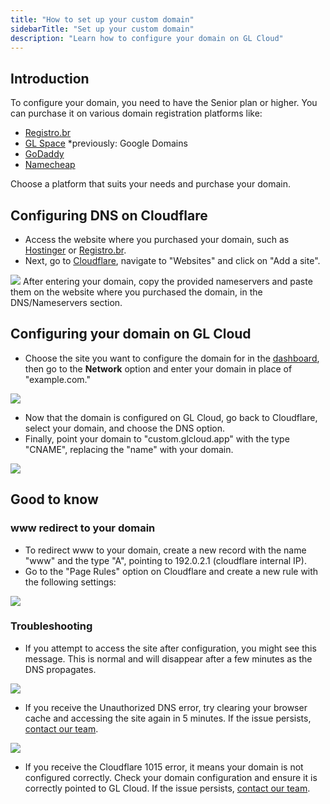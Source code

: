 ```yaml
---
title: "How to set up your custom domain"
sidebarTitle: "Set up your custom domain"
description: "Learn how to configure your domain on GL Cloud"
---
```


## Introduction

To configure your domain, you need to have the Senior plan or higher. You can purchase it on various domain registration platforms like:

- [Registro.br](https://registro.br/)
- [GL Space](https://glspace.com/) *previously: Google Domains
- [GoDaddy](https://www.godaddy.com/)
- [Namecheap](https://www.namecheap.com/)

Choose a platform that suits your needs and purchase your domain.

## Configuring DNS on Cloudflare

- Access the website where you purchased your domain, such as [Hostinger](https://www.hostinger.com.br/) or [Registro.br](https://registro.br/).
- Next, go to [Cloudflare](https://cloudflare.com/), navigate to "Websites" and click on "Add a site".
<Frame>
  <img src="/images/articles/cloudflare/add-site.png" style={{ borderRadius: '0.2rem' }} />
</Frame>
After entering your domain, copy the provided nameservers and paste them on the website where you purchased the domain, in the DNS/Nameservers section.

## Configuring your domain on GL Cloud

- Choose the site you want to configure the domain for in the [dashboard](https://glcloud.app/dashboard), then go to the **Network** option and enter your domain in place of "example.com."
<Frame>
  <img src="/images/articles/cloudflare/domain-setup.png" style={{ borderRadius: '0.2rem' }} />
</Frame>

- Now that the domain is configured on GL Cloud, go back to Cloudflare, select your domain, and choose the DNS option.
- Finally, point your domain to "custom.glcloud.app" with the type "CNAME", replacing the "name" with your domain.

<Frame>
  <img src="/images/articles/cloudflare/record-dns.png" style={{ borderRadius: '0.2rem' }} />
</Frame>

## Good to know
### www redirect to your domain
- To redirect www to your domain, create a new record with the name "www" and the type "A", pointing to 192.0.2.1 (cloudflare internal IP).
- Go to the "Page Rules" option on Cloudflare and create a new rule with the following settings:

<Frame>
  <img src="/images/articles/cloudflare/page-rule-www.png" style={{ borderRadius: '0.2rem' }} />
</Frame>

### Troubleshooting

- If you attempt to access the site after configuration, you might see this message. This is normal and will disappear after a few minutes as the DNS propagates.
<Frame>
  <img src="/images/articles/cloudflare/pending-dns.png" style={{ borderRadius: '0.2rem' }} />
</Frame>

- If you receive the Unauthorized DNS error, try clearing your browser cache and accessing the site again in 5 minutes. If the issue persists, [contact our team](/company/support).
<Frame>
  <img src="/images/articles/cloudflare/unauthorized-dns.png" style={{ borderRadius: '0.2rem' }} />
</Frame>

- If you receive the Cloudflare 1015 error, it means your domain is not configured correctly. Check your domain configuration and ensure it is correctly pointed to GL Cloud. If the issue persists, [contact our team](/company/support).